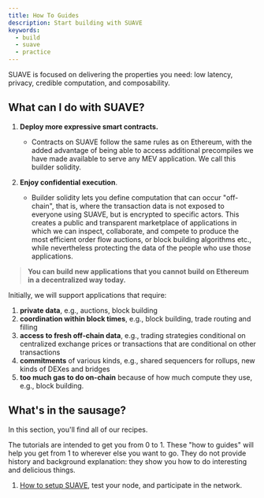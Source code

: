 ```yaml
---
title: How To Guides
description: Start building with SUAVE
keywords:
  - build
  - suave
  - practice
---
```


SUAVE is focused on delivering the properties you need: low latency, privacy, credible computation, and composability.

## What can I do with SUAVE?

1. **Deploy more expressive smart contracts.** 
    - Contracts on SUAVE follow the same rules as on Ethereum, with the added advantage of being able to access additional precompiles we have made available to serve any MEV application. We call this builder solidity.

2. **Enjoy confidential execution**. 
    - Builder solidity lets you define computation that can occur "off-chain", that is, where the transaction data is not exposed to everyone using SUAVE, but is encrypted to specific actors. This creates a public and transparent marketplace of applications in which we can inspect, collaborate, and compete to produce the most efficient order flow auctions, or block building algorithms etc., while nevertheless protecting the data of the people who use those applications.

> **You can build new applications that you cannot build on Ethereum in a decentralized way today.**  

Initially, we will support applications that require:

1. **private data**, e.g., auctions, block building
2. **coordination within block times**, e.g., block building, trade routing and filling
3. **access to fresh off-chain data**, e.g., trading strategies conditional on centralized exchange prices or transactions that are conditional on other transactions
4. **commitments** of various kinds, e.g., shared sequencers for rollups, new kinds of DEXes and bridges
5. **too much gas to do on-chain** because of how much compute they use, e.g., block building.

## What's in the sausage?

In this section, you'll find all of our recipes. 

The tutorials are intended to get you from 0 to 1. These "how to guides" will help you get from 1 to wherever else you want to go. They do not provide history and background explanation: they show you how to do interesting and delicious things. 

1. [How to setup SUAVE](/how-to/setup-suave), test your node, and participate in the network.